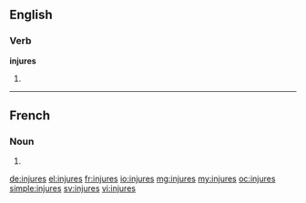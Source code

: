 ==English==

===Verb===
'''injures'''

# {{en-third-person singular of|injure}}

----

==French==

===Noun===
{{head|fr|g=f-p}}

# {{plural of|injure|lang=fr}}

[[de:injures]]
[[el:injures]]
[[fr:injures]]
[[io:injures]]
[[mg:injures]]
[[my:injures]]
[[oc:injures]]
[[simple:injures]]
[[sv:injures]]
[[vi:injures]]